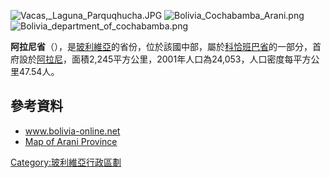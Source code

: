 [[Image:Vacas,_Laguna_Parquqhucha.JPG|right]]
[[Image:Bolivia_Cochabamba_Arani.png|right]]
[[Image:Bolivia_department_of_cochabamba.png|right]]

'''阿拉尼省'''（{{lang-es|Provincia de Arani}}），是[[玻利維亞|玻利維亞]]的省份，位於該國中部，屬於[[科恰班巴省|科恰班巴省]]的一部分，首府設於[[阿拉尼_(玻利維亞)|阿拉尼]]，面積2,245平方公里，2001年人口為24,053，人口密度每平方公里47.54人。

==參考資料==
* [http://www.bolivia-online.net/content_en/datenblatt.php?institution=cochabamba/turismo/Arani www.bolivia-online.net] {{Wayback|url=http://www.bolivia-online.net/content_en/datenblatt.php?institution=cochabamba%2Fturismo%2FArani |date=20160303174045 }}
* [https://web.archive.org/web/20081014212702/http://www.aguabolivia.org/situacionaguaX/Riego/mapas/cbba/arani.htm Map of Arani Province]

{{coord|17|37|S|66|05|W|type:adm2nd_region:BO|display=title}}

{{Bolivia-geo-stub}}
{{玻利維亞省份}}

[[Category:玻利維亞行政區劃|Category:玻利維亞行政區劃]]